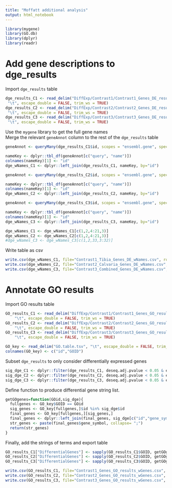 ```yaml
---
title: "Moffatt additional analysis"
output: html_notebook
---
```



```r
library(mygene)
library(GO.db)
library(dplyr)
library(readr)
```

# Add gene descriptions to dge_results

Import `dge_results` table
```r
dge_results_C1 <- read_delim("DiffExp/Contrast1/Contrast1_Genes_DE_results.tsv", 
 "\t", escape_double = FALSE, trim_ws = TRUE)
dge_results_C2 <- read_delim("DiffExp/Contrast2/Contrast2_Genes_DE_results.tsv", 
 "\t", escape_double = FALSE, trim_ws = TRUE)
dge_results_C3 <- read_delim("DiffExp/Contrast3/Contrast3_Genes_DE_results.tsv", 
 "\t", escape_double = FALSE, trim_ws = TRUE)

```

Use the `mygene` library to get the full gene names  
Merge the relevant `geneAnnot` column to the rest of the `dge_results` table
```r
geneAnnot <- queryMany(dge_results_C1$id, scopes = "ensembl.gene", species = "mouse")

nameKey <- dplyr::tbl_df(geneAnnot[c("query", "name")])
colnames(nameKey)[1] <- "id"
dge_wNames_C1 <- dplyr::left_join(dge_results_C1, nameKey, by="id")

geneAnnot <- queryMany(dge_results_C2$id, scopes = "ensembl.gene", species = "mouse")

nameKey <- dplyr::tbl_df(geneAnnot[c("query", "name")])
colnames(nameKey)[1] <- "id"
dge_wNames_C2 <- dplyr::left_join(dge_results_C2, nameKey, by="id")

geneAnnot <- queryMany(dge_results_C3$id, scopes = "ensembl.gene", species = "mouse")

nameKey <- dplyr::tbl_df(geneAnnot[c("query", "name")])
colnames(nameKey)[1] <- "id"
dge_wNames_C3 <- dplyr::left_join(dge_results_C3, nameKey, by="id")
```


```r
dge_wNames_C1 <- dge_wNames_C1[c(1,2,4:21,3)]
dge_wNames_C2 <- dge_wNames_C2[c(1,2,4:21,3)]
#dge_wNames_C3 <- dge_wNames_C3[c(1,2,33,3:32)]
```

Write table as csv
```r
write.csv(dge_wNames_C1, file="Contrast1_Tibia_Genes_DE_wNames.csv", row.names = FALSE, quote = TRUE)
write.csv(dge_wNames_C2, file="Contrast2_Calvaria_Genes_DE_wNames.csv", row.names = FALSE, quote = TRUE)
write.csv(dge_wNames_C3, file="Contrast3_Combined_Genes_DE_wNames.csv", row.names = FALSE, quote = TRUE)
```


# Annotate GO results
Import GO results table
```r
GO_results_C1 <- read_delim("DiffExp/Contrast1/Contrast1_Genes_GO_results.tsv", 
    "\t", escape_double = FALSE, trim_ws = TRUE)
GO_results_C2 <- read_delim("DiffExp/Contrast2/Contrast2_Genes_GO_results.tsv", 
    "\t", escape_double = FALSE, trim_ws = TRUE)
GO_results_C3 <- read_delim("DiffExp/Contrast3/Contrast3_Genes_GO_results.tsv", 
    "\t", escape_double = FALSE, trim_ws = TRUE)
```

```r
GO_key <- read_delim("GO.table.tsv", "\t", escape_double = FALSE, trim_ws = TRUE, col_names = FALSE)
colnames(GO_key) <- c("id","GOID")
```

Subset `dge_results` to only consider differentially expressed genes
```r
sig_dge_C1 <- dplyr::filter(dge_results_C1, deseq.adj.pvalue < 0.05 & edger.adj.p.value < 0.05) 
sig_dge_C2 <- dplyr::filter(dge_results_C2, deseq.adj.pvalue < 0.05 & edger.adj.p.value < 0.05) 
sig_dge_C3 <- dplyr::filter(dge_results_C3, deseq.adj.pvalue < 0.05 & edger.adj.p.value < 0.05) 
```

Define function to produce differential gene string list. 
```r
getGOgenes=function(GOid,sig_dge){
  fullgenes <- GO_key$GOID == GOid
  sig_genes <- GO_key[fullgenes,]$id %in% sig_dge$id
  final_genes <- GO_key[fullgenes,][sig_genes,]
  final_genes <- dplyr::left_join(final_genes, sig_dge[c("id","gene_symbol")], by ="id")
  str_genes <- paste(final_genes$gene_symbol, collapse= ";")
  return(str_genes)
}
```

Finally, add the strings of terms and export table
```r
GO_results_C1["DifferentialGenes"] <- sapply(GO_results_C1$GOID, getGOgenes, sig_dge=sig_dge_C1)
GO_results_C2["DifferentialGenes"] <- sapply(GO_results_C2$GOID, getGOgenes, sig_dge=sig_dge_C2)
GO_results_C3["DifferentialGenes"] <- sapply(GO_results_C3$GOID, getGOgenes, sig_dge=sig_dge_C3)

```


```r
write.csv(GO_results_C1, file="Contrast1_Genes_GO_results_wGenes.csv", row.names = FALSE, quote = TRUE)
write.csv(GO_results_C2, file="Contrast2_Genes_GO_results_wGenes.csv", row.names = FALSE, quote = TRUE)
write.csv(GO_results_C3, file="Contrast3_Genes_GO_results_wGenes.csv", row.names = FALSE, quote = TRUE)
```

